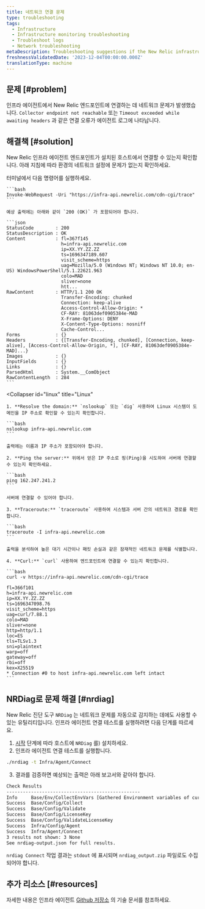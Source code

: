 ```yaml
---
title: 네트워크 연결 문제
type: troubleshooting
tags:
  - Infrastructure
  - Infrastructure monitoring troubleshooting
  - Troubleshoot logs
  - Network troubleshooting
metaDescription: Troubleshooting suggestions if the New Relic infrastructure agent is not able to connect to the New Relic endpoints
freshnessValidatedDate: '2023-12-04T00:00:00.000Z'
translationType: machine
---
```


## 문제 [#problem]

인프라 에이전트에서 New Relic 엔드포인트에 연결하는 데 네트워크 문제가 발생했습니다. `Collector endpoint not reachable` 또는 `Timeout exceeded while awaiting headers` 과 같은 연결 오류가 에이전트 로그에 나타납니다.

## 해결책 [#solution]

New Relic 인프라 에이전트 엔드포인트가 설치된 호스트에서 연결할 수 있는지 확인합니다. 아래 지침에 따라 환경의 네트워크 설정에 문제가 없는지 확인하세요.

<CollapserGroup>
  <Collapser
    id="windows"
    title="윈도우"
  >
    터미널에서 다음 명령어를 실행하세요.

    ```bash
    Invoke-WebRequest -Uri "https://infra-api.newrelic.com/cdn-cgi/trace"
    ```

    예상 출력에는 아래와 같이 `200 (OK)` 가 포함되어야 합니다.

    ```json
    StatusCode        : 200
    StatusDescription : OK
    Content           : fl=367f145
                        h=infra-api.newrelic.com
                        ip=XX.YY.ZZ.ZZ
                        ts=1696347189.607
                        visit_scheme=https
                        uag=Mozilla/5.0 (Windows NT; Windows NT 10.0; en-US) WindowsPowerShell/5.1.22621.963
                        colo=MAD
                        sliver=none
                        htt...
    RawContent        : HTTP/1.1 200 OK
                        Transfer-Encoding: chunked
                        Connection: keep-alive
                        Access-Control-Allow-Origin: *
                        CF-RAY: 81063def0905384e-MAD
                        X-Frame-Options: DENY
                        X-Content-Type-Options: nosniff
                        Cache-Control...
    Forms             : {}
    Headers           : {[Transfer-Encoding, chunked], [Connection, keep-alive], [Access-Control-Allow-Origin, *], [CF-RAY, 81063def0905384e-MAD]...}
    Images            : {}
    InputFields       : {}
    Links             : {}
    ParsedHtml        : System.__ComObject
    RawContentLength  : 284
    ```
  </Collapser>

  <Collapser
    id="linux"
    title="Linux"
  >
    1. **Resolve the domain:** `nslookup` 또는 `dig` 사용하여 Linux 시스템이 도메인을 IP 주소로 확인할 수 있는지 확인합니다.

    ```bash
    nslookup infra-api.newrelic.com
    ```

    출력에는 이름과 IP 주소가 포함되어야 합니다.

    2. **Ping the server:** 위에서 얻은 IP 주소로 핑(Ping)을 시도하여 서버에 연결할 수 있는지 확인하세요.

    ```bash
    ping 162.247.241.2
    ```

    서버에 연결할 수 있어야 합니다.

    3. **Traceroute:** `traceroute` 사용하여 시스템과 서버 간의 네트워크 경로를 확인합니다.

    ```bash
    traceroute -I infra-api.newrelic.com
    ```

    출력을 분석하여 높은 대기 시간이나 패킷 손실과 같은 잠재적인 네트워크 문제를 식별합니다.

    4. **Curl:** `curl` 사용하여 엔드포인트에 연결할 수 있는지 확인합니다.

    ```bash
    curl -v https://infra-api.newrelic.com/cdn-cgi/trace

    fl=366f101
    h=infra-api.newrelic.com
    ip=XX.YY.ZZ.ZZ
    ts=1696347098.76
    visit_scheme=https
    uag=curl/7.88.1
    colo=MAD
    sliver=none
    http=http/1.1
    loc=ES
    tls=TLSv1.3
    sni=plaintext
    warp=off
    gateway=off
    rbi=off
    kex=X25519
    * Connection #0 to host infra-api.newrelic.com left intact
    ```
  </Collapser>
</CollapserGroup>

## NRDiag로 문제 해결 [#nrdiag]

New Relic 진단 도구 `NRDiag` 는 네트워크 문제를 자동으로 감지하는 데에도 사용할 수 있는 유틸리티입니다. 인프라 에이전트 연결 테스트를 실행하려면 다음 단계를 따르세요.

1. [시작](/docs/new-relic-solutions/solve-common-issues/diagnostics-cli-nrdiag/diagnostics-cli-nrdiag/#get-started) 단계에 따라 호스트에 `NRDiag` 를) 설치하세요.
2. 인프라 에이전트 연결 테스트를 실행합니다.

```bash
./nrdiag -t Infra/Agent/Connect
```

3. 결과를 검증하면 예상되는 출력은 아래 보고서와 같아야 합니다.

```bash
Check Results
-------------------------------------------------
Info     Base/Env/CollectEnvVars [Gathered Environment variables of current shell.]
Success  Base/Config/Collect
Success  Base/Config/Validate
Success  Base/Config/LicenseKey
Success  Base/Config/ValidateLicenseKey
Success  Infra/Config/Agent
Success  Infra/Agent/Connect
3 results not shown: 3 None
See nrdiag-output.json for full results.
```

`nrdiag Connect` 작업 결과는 `stdout` 에 표시되며 `nrdiag_output.zip` 파일로도 수집되어야 합니다.

## 추가 리소스 [#resources]

자세한 내용은 인프라 에이전트 [Github 저장소](https://github.com/newrelic/infrastructure-agent/blob/master/docs/network_troubleshooting.md) 의 기술 문서를 참조하세요.